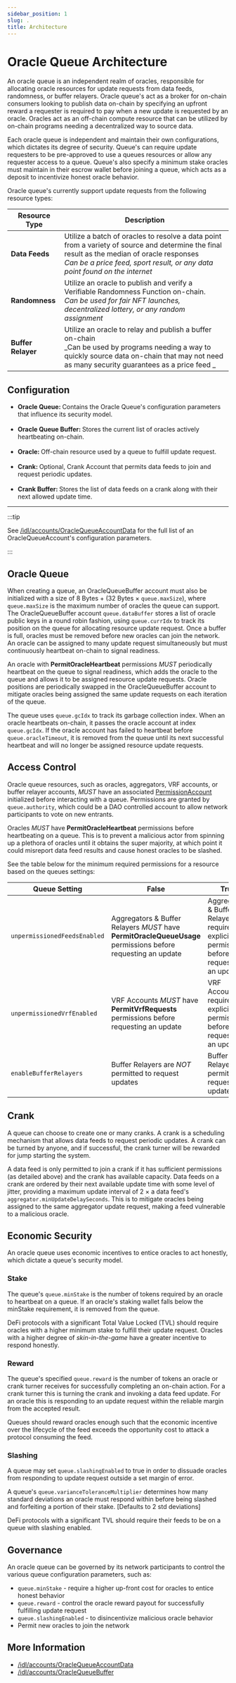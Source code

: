 ```yaml
---
sidebar_position: 1
slug: .
title: Architecture
---
```



# Oracle Queue Architecture

An oracle queue is an independent realm of oracles, responsible for allocating oracle resources for update requests from data feeds, randomness, or buffer relayers. Oracle queue's act as a broker for on-chain consumers looking to publish data on-chain by specifying an upfront reward a requester is required to pay when a new update is requested by an oracle. Oracles act as an off-chain compute resource that can be utilized by on-chain programs needing a decentralized way to source data.

Each oracle queue is independent and maintain their own configurations, which dictates its degree of security. Queue's can require update requesters to be pre-approved to use a queues resources or allow any requester access to a queue. Queue's also specify a minimum stake oracles must maintain in their escrow wallet before joining a queue, which acts as a deposit to incentivize honest oracle behavior.

Oracle queue's currently support update requests from the following resource types:

| Resource Type      | Description                                                                                                                                                                                                                     |
| ------------------ | ------------------------------------------------------------------------------------------------------------------------------------------------------------------------------------------------------------------------------- |
| **Data Feeds**     | Utilize a batch of oracles to resolve a data point from a variety of source and determine the final result as the median of oracle responses <br />_Can be a price feed, sport result, or any data point found on the internet_ |
| **Randomness**     | Utilize an oracle to publish and verify a Verifiable Randomness Function on-chain.<br />_Can be used for fair NFT launches, decentralized lottery, or any random assignment_                                                    |
| **Buffer Relayer** | Utilize an oracle to relay and publish a buffer on-chain<br />_Can be used by programs needing a way to quickly source data on-chain that may not need as many security guarantees as a price feed _                            |

## Configuration

<Grid container spacing={2}>
  <Grid item md={4} sm={12}>
    <ul>
      <li>
        <b>Oracle Queue: </b>Contains the Oracle Queue's configuration
        parameters that influence its security model.
      </li>
      <br />
      <li>
        <b>Oracle Queue Buffer: </b>Stores the current list of oracles actively
        heartbeating on-chain.
      </li>
      <br />
      <li>
        <b>Oracle: </b>Off-chain resource used by a queue to fulfill update
        request.
      </li>
      <br />
      <li>
        <b>Crank: </b>Optional, Crank Account that permits data feeds to join
        and request periodic updates.
      </li>
      <br />
      <li>
        <b>Crank Buffer: </b>Stores the list of data feeds on a crank along with
        their next allowed update time.
      </li>
    </ul>
  </Grid>
  <Grid item md={8} sm={12}>
    <MarkdownImage
      img="/img/queue/Oracle_Queue_Accounts.jpg"
      sx={{
        display: "flex",
      }}
    />
  </Grid>
</Grid>

<hr />

:::tip

See [/idl/accounts/OracleQueueAccountData](/idl/accounts/OracleQueueAccountData) for the full list of an OracleQueueAccount's configuration parameters.

:::

## Oracle Queue

When creating a queue, an OracleQueueBuffer account must also be initialized with a size of 8 Bytes + (32 Bytes × `queue.maxSize`), where `queue.maxSize` is the maximum number of oracles the queue can support. The OracleQueueBuffer account `queue.dataBuffer` stores a list of oracle public keys in a round robin fashion, using `queue.currIdx` to track its position on the queue for allocating resource update request. Once a buffer is full, oracles must be removed before new oracles can join the network. An oracle can be assigned to many update request simultaneously but must continuously heartbeat on-chain to signal readiness.

An oracle with **PermitOracleHeartbeat** permissions _MUST_ periodically heartbeat on the queue to signal readiness, which adds the oracle to the queue and allows it to be assigned resource update requests. Oracle positions are periodically swapped in the OracleQueueBuffer account to mitigate oracles being assigned the same update requests on each iteration of the queue.

The queue uses `queue.gcIdx` to track its garbage collection index. When an oracle heartbeats on-chain, it passes the oracle account at index `queue.gcIdx`. If the oracle account has failed to heartbeat before `queue.oracleTimeout`, it is removed from the queue until its next successful heartbeat and will no longer be assigned resource update requests.

## Access Control

Oracle queue resources, such as oracles, aggregators, VRF accounts, or buffer relayer accounts, _MUST_ have an associated [PermissionAccount](/idl/accounts/PermissionAccountData) initialized before interacting with a queue. Permissions are granted by `queue.authority`, which could be a DAO controlled account to allow network participants to vote on new entrants.

Oracles _MUST_ have **PermitOracleHeartbeat** permissions before heartbeating on a queue. This is to prevent a malicious actor from spinning up a plethora of oracles until it obtains the super majority, at which point it could misreport data feed results and cause honest oracles to be slashed.

See the table below for the minimum required permissions for a resource based on the queues settings:

| Queue Setting                | False                                                                                                        | True                                                                                      |
| ---------------------------- | ------------------------------------------------------------------------------------------------------------ | ----------------------------------------------------------------------------------------- |
| `unpermissionedFeedsEnabled` | Aggregators & Buffer Relayers _MUST_ have **PermitOracleQueueUsage** permissions before requesting an update | Aggregators & Buffer Relayers require no explicit permissions before requesting an update |
| `unpermissionedVrfEnabled`   | VRF Accounts _MUST_ have **PermitVrfRequests** permissions before requesting an update                       | VRF Accounts require no explicit permissions before requesting an update                  |
| `enableBufferRelayers`       | Buffer Relayers are _NOT_ permitted to request updates                                                       | Buffer Relayers are permitted to request updates                                          |

<!--
TODO:
 - consecutiveFeedFailureLimit
 - consecutiveOracleFailureLimit
 - feedProbationPeriod
-->

## Crank

A queue can choose to create one or many cranks. A crank is a scheduling mechanism that allows data feeds to request periodic updates. A crank can be turned by anyone, and if successful, the crank turner will be rewarded for jump starting the system.

A data feed is only permitted to join a crank if it has sufficient permissions (as detailed above) and the crank has available capacity. Data feeds on a crank are ordered by their next available update time with some level of jitter, providing a maximum update interval of 2 × a data feed's `aggregator.minUpdateDelaySeconds`. This is to mitigate oracles being assigned to the same aggregator update request, making a feed vulnerable to a malicious oracle.

## Economic Security

An oracle queue uses economic incentives to entice oracles to act honestly, which dictate a queue's security model.

### Stake

The queue's `queue.minStake` is the number of tokens required by an oracle to heartbeat on a queue. If an oracle's staking wallet falls below the minStake requirement, it is removed from the queue.

DeFi protocols with a significant Total Value Locked (TVL) should require oracles with a higher minimum stake to fulfill their update request. Oracles with a higher degree of _skin-in-the-game_ have a greater incentive to respond honestly.

### Reward

The queue's specified `queue.reward` is the number of tokens an oracle or crank turner receives for successfully completing an on-chain action. For a crank turner this is turning the crank and invoking a data feed update. For an oracle this is responding to an update request within the reliable margin from the accepted result.

Queues should reward oracles enough such that the economic incentive over the lifecycle of the feed exceeds the opportunity cost to attack a protocol consuming the feed.

### Slashing

A queue may set `queue.slashingEnabled` to true in order to dissuade oracles from responding to update request outside a set margin of error.

A queue's `queue.varianceToleranceMultiplier` determines how many standard deviations an oracle must respond within before being slashed and forfeiting a portion of their stake. [Defaults to 2 std deviations]

DeFi protocols with a significant TVL should require their feeds to be on a queue with slashing enabled.

## Governance

An oracle queue can be governed by its network participants to control the various queue configuration parameters, such as:

- `queue.minStake` - require a higher up-front cost for oracles to entice honest behavior
- `queue.reward` - control the oracle reward payout for successfully fulfilling update request
- `queue.slashingEnabled` - to disincentivize malicious oracle behavior
- Permit new oracles to join the network

## More Information

- [/idl/accounts/OracleQueueAccountData](/idl/accounts/OracleQueueAccountData)
- [/idl/accounts/OracleQueueBuffer](/idl/accounts/OracleQueueBuffer)
